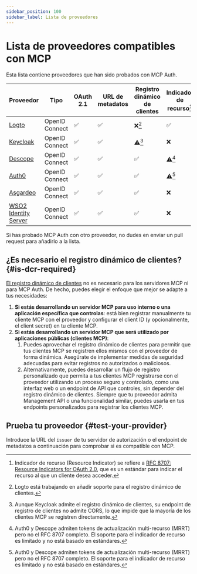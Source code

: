 ```yaml
---
sidebar_position: 100
sidebar_label: Lista de proveedores
---
```



# Lista de proveedores compatibles con MCP

Esta lista contiene proveedores que han sido probados con MCP Auth.

| Proveedor                                                 | Tipo           | OAuth 2.1 | URL de metadatos | Registro dinámico de clientes | Indicador de recurso[^1] |
| --------------------------------------------------------- | -------------- | --------- | ---------------- | ----------------------------- | ------------------------ |
| [Logto](https://logto.io)                                 | OpenID Connect | ✅        | ✅               | ❌[^2]                        | ✅                       |
| [Keycloak](https://www.keycloak.org)                      | OpenID Connect | ✅        | ✅               | ⚠️[^3]                        | ❌                       |
| [Descope](https://www.descope.com)                        | OpenID Connect | ✅        | ✅               | ✅                            | ⚠️[^4]                   |
| [Auth0](https://www.auth0.com)                            | OpenID Connect | ✅        | ✅               | ✅                            | ⚠️[^4]                   |
| [Asgardeo](https://wso2.com/asgardeo)                     | OpenID Connect | ✅        | ✅               | ✅                            | ❌                       |
| [WSO2 Identity Server](https://wso2.com/identity-server/) | OpenID Connect | ✅        | ✅               | ✅                            | ❌                       |

Si has probado MCP Auth con otro proveedor, no dudes en enviar un pull request para añadirlo a la lista.

[^1]: Indicador de recurso (Resource Indicator) se refiere a [RFC 8707: Resource Indicators for OAuth 2.0](https://datatracker.ietf.org/doc/html/rfc8707), que es un estándar para indicar el recurso al que un cliente desea acceder.

[^2]: Logto está trabajando en añadir soporte para el registro dinámico de clientes.

[^3]: Aunque Keycloak admite el registro dinámico de clientes, su endpoint de registro de clientes no admite CORS, lo que impide que la mayoría de los clientes MCP se registren directamente.

[^4]: Auth0 y Descope admiten tokens de actualización multi-recurso (MRRT) pero no el RFC 8707 completo. El soporte para el indicador de recurso es limitado y no está basado en estándares.

## ¿Es necesario el registro dinámico de clientes? \{#is-dcr-required}

[El registro dinámico de clientes](https://datatracker.ietf.org/doc/html/rfc7591) no es necesario para los servidores MCP ni para MCP Auth. De hecho, puedes elegir el enfoque que mejor se adapte a tus necesidades:

1. **Si estás desarrollando un servidor MCP para uso interno o una aplicación específica que controlas**: está bien registrar manualmente tu cliente MCP con el proveedor y configurar el client ID (y opcionalmente, el client secret) en tu cliente MCP.
2. **Si estás desarrollando un servidor MCP que será utilizado por aplicaciones públicas (clientes MCP)**:
   1. Puedes aprovechar el registro dinámico de clientes para permitir que tus clientes MCP se registren ellos mismos con el proveedor de forma dinámica. Asegúrate de implementar medidas de seguridad adecuadas para evitar registros no autorizados o maliciosos.
   2. Alternativamente, puedes desarrollar un flujo de registro personalizado que permita a tus clientes MCP registrarse con el proveedor utilizando un proceso seguro y controlado, como una interfaz web o un endpoint de API que controles, sin depender del registro dinámico de clientes.
      Siempre que tu proveedor admita Management API o una funcionalidad similar, puedes usarla en tus endpoints personalizados para registrar los clientes MCP.

## Prueba tu proveedor \{#test-your-provider}

Introduce la URL del `issuer` de tu servidor de autorización o el endpoint de metadatos a continuación para comprobar si es compatible con MCP.

<TestProvider />